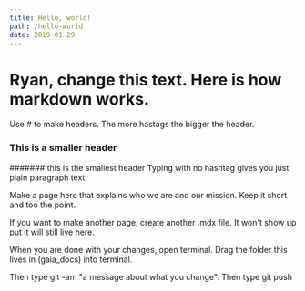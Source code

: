 ```yaml
---
title: Hello, world!
path: /hello-world
date: 2019-01-29
---
```

# Ryan, change this text. Here is how markdown works.
Use # to make headers. The more hastags the bigger the header.

### This is a smaller header

####### this is the smallest header
Typing with no hashtag gives you just plain paragraph text. 

Make a page here that explains who we are and our mission. Keep it short and too the point. 

If you want to make another page, create another .mdx file. It won't show up put it will still live here.

When you are done with your changes, open terminal. Drag the folder this lives in (gaia_docs) into terminal.

Then type git -am "a message about what you change".
Then type git push
